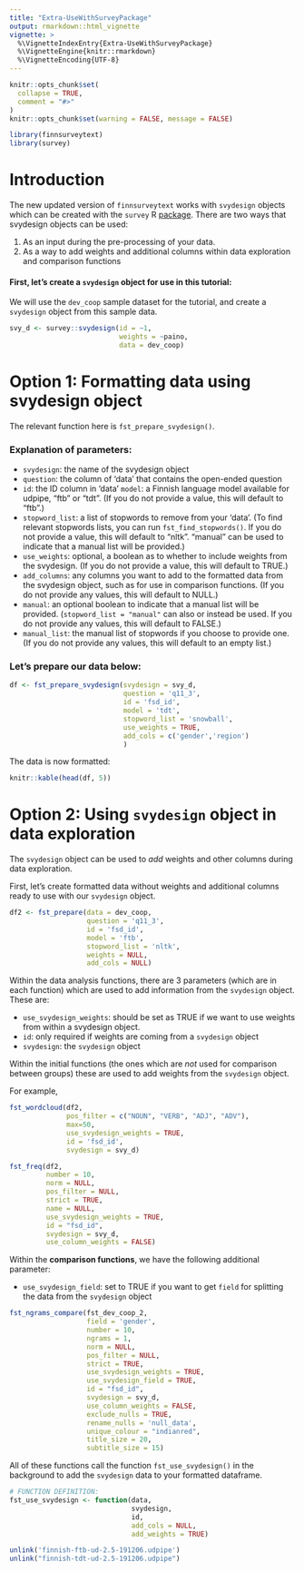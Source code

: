 ---
title: "Extra-UseWithSurveyPackage"
output: rmarkdown::html_vignette
vignette: >
  %\VignetteIndexEntry{Extra-UseWithSurveyPackage}
  %\VignetteEngine{knitr::rmarkdown}
  %\VignetteEncoding{UTF-8}
---

```{r, include = FALSE}
knitr::opts_chunk$set(
  collapse = TRUE,
  comment = "#>"
)
knitr::opts_chunk$set(warning = FALSE, message = FALSE) 
```


```{r setup}
library(finnsurveytext)
library(survey)
```

# Introduction

The new updated version of `finnsurveytext` works with `svydesign` objects which can be created with the `survey` R [package](https://cran.r-project.org/package=survey). There are two ways that svydesign objects can be used:

1. As an input during the pre-processing of your data.
2. As a way to add weights and additional columns within data exploration and comparison functions

#### First, let's create a `svydesign` object for use in this tutorial:

We will use the `dev_coop` sample dataset for the tutorial, and create a `svydesign` object from this sample data. 

```{r}
svy_d <- survey::svydesign(id = ~1, 
                           weights = ~paino, 
                           data = dev_coop)
```

# Option 1: Formatting data using svydesign object

The relevant function here is `fst_prepare_svydesign()`.

### Explanation of parameters: 
* `svydesign`: the name of the svydesign object
* `question`: the column of 'data' that contains the open-ended question
* `id`: the ID column in 'data'
`model`: a Finnish language model available for udpipe, "ftb" or "tdt". (If you do not provide a value, this will default to "ftb".)
* `stopword_list`: a list of stopwords to remove from your 'data'. (To find relevant stopwords lists, you can run `fst_find_stopwords()`. If you do not provide a value, this will default to "nltk". "manual" can be used to indicate that a manual list will be provided.)
* `use_weights`: optional, a boolean as to whether to include weights from the svydesign. (If you do not provide a value, this will default to TRUE.)
* `add_columns`: any columns you want to add to the formatted data from the svydesign object, such as for use in comparison functions. (If you do not provide any values, this will default to NULL.)
* `manual`: an optional boolean to indicate that a manual list will be provided. (`stopword_list = "manual"` can also or instead be used. If you do not provide any values, this will default to FALSE.)
* `manual_list`: the manual list of stopwords if you choose to provide one. (If you do not provide any values, this will default to an empty list.)

### Let's prepare our data below: 

```{r}
df <- fst_prepare_svydesign(svydesign = svy_d,
                            question = 'q11_3',
                            id = 'fsd_id',
                            model = 'tdt',
                            stopword_list = 'snowball',
                            use_weights = TRUE,
                            add_cols = c('gender','region')
                            )
```

The data is now formatted: 

```{r}
knitr::kable(head(df, 5))
```

# Option 2: Using `svydesign` object in data exploration

The `svydesign` object can be used to *add* weights and other columns during data exploration. 

First, let's create formatted data without weights and additional columns ready to use with our `svydesign` object. 

```{r}
df2 <- fst_prepare(data = dev_coop,
                   question = 'q11_3',
                   id = 'fsd_id',
                   model = 'ftb',
                   stopword_list = 'nltk',
                   weights = NULL,
                   add_cols = NULL)
```

Within the data analysis functions, there are 3 parameters (which are in each function) which are used to add information from the `svydesign` object. These are:

* `use_svydesign_weights`: should be set as TRUE if we want to use weights from within a svydesign object.
* `id`: only required if weights are coming from a `svydesign` object
* `svydesign`: the  `svydesign` object

Within the initial functions (the ones which are *not* used for comparison between groups) these are used to add weights from the `svydesign` object. 

For example, 

```{r}
fst_wordcloud(df2, 
              pos_filter = c("NOUN", "VERB", "ADJ", "ADV"),
              max=50, 
              use_svydesign_weights = TRUE, 
              id = 'fsd_id', 
              svydesign = svy_d)

fst_freq(df2,
         number = 10,
         norm = NULL,
         pos_filter = NULL,
         strict = TRUE,
         name = NULL,
         use_svydesign_weights = TRUE,
         id = "fsd_id",
         svydesign = svy_d,
         use_column_weights = FALSE)
```

Within the **comparison functions**, we have the following additional parameter: 

* `use_svydesign_field`: set to TRUE if you want to get `field` for splitting the data from the `svydesign` object


```{r}
fst_ngrams_compare(fst_dev_coop_2,
                   field = 'gender',
                   number = 10,
                   ngrams = 1,
                   norm = NULL,
                   pos_filter = NULL,
                   strict = TRUE,
                   use_svydesign_weights = TRUE,
                   use_svydesign_field = TRUE,
                   id = "fsd_id",
                   svydesign = svy_d,
                   use_column_weights = FALSE,
                   exclude_nulls = TRUE,
                   rename_nulls = 'null_data',
                   unique_colour = "indianred",
                   title_size = 20,
                   subtitle_size = 15)
```


All of these functions call the function `fst_use_svydesign()` in the background to add the `svydesign` data to your formatted dataframe. 

```{r eval=FALSE}
# FUNCTION DEFINITION:
fst_use_svydesign <- function(data,
                              svydesign,
                              id,
                              add_cols = NULL,
                              add_weights = TRUE)
```

```{r echo = FALSE}
unlink('finnish-ftb-ud-2.5-191206.udpipe')
unlink("finnish-tdt-ud-2.5-191206.udpipe")
```
